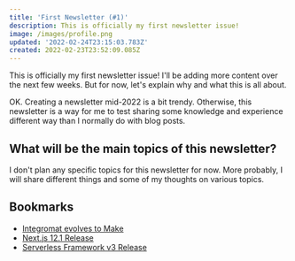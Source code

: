 ```yaml
---
title: 'First Newsletter (#1)'
description: This is officially my first newsletter issue!
image: /images/profile.png
updated: '2022-02-24T23:15:03.783Z'
created: 2022-02-23T23:52:09.085Z
---
```


This is officially my first newsletter issue! I'll be adding more content over the next few weeks. But for now, let's explain why and what this is all about.

OK. Creating a newsletter mid-2022 is a bit trendy. Otherwise, this newsletter is a way for me to test sharing some knowledge and experience different way than I normally do with blog posts.

## What will be the main topics of this newsletter?

I don't plan any specific topics for this newsletter for now. More probably, I will share different things and some of my thoughts on various topics.

## Bookmarks

- [Integromat evolves to Make](https://www.make.com/en/integromat-evolves-to-make)
- [Next.js 12.1 Release](https://nextjs.org/blog/next-12-1)
- [Serverless Framework v3 Release](https://www.serverless.com/blog/serverless-framework-v3-is-live)
